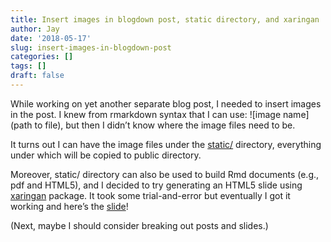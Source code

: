 ```yaml
---
title: Insert images in blogdown post, static directory, and xaringan
author: Jay
date: '2018-05-17'
slug: insert-images-in-blogdown-post
categories: []
tags: []
draft: false
---
```


While working on yet another separate blog post, I needed to insert images in the post. I knew from rmarkdown syntax that I can use: !\[image name](path to file), but then I didn't know where the image files need to be. 

It turns out I can have the image files under the [static/](https://bookdown.org/yihui/blogdown/static-files.html) directory, everything under which will be copied to public directory. 

Moreover, static/ directory can also be used to build Rmd documents (e.g., pdf and HTML5), and I decided to try generating an HTML5 slide using [xaringan](https://slides.yihui.name/xaringan/#1) package. It took some trial-and-error but eventually I got it working and here's the [slide](https://joongsup.rbind.io/slides/r_pkg_devel.html)! 

(Next, maybe I should consider breaking out posts and slides.)
